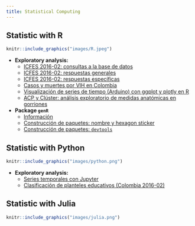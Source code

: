 ```yaml
---
title: Statistical Computing
---
```


## Statistic with R

```r
knitr::include_graphics("images/R.jpeg")
```

  - **Exploratory analysis:**
      - [ICFES 2016-02: consultas a la base de datos](https://estudior.github.io/guias_descriptiva/11.1_Consultas_icfes_2016_02.pdf)
      - [ICFES 2016-02: respuestas generales](https://estudior.github.io/guias_descriptiva/12_RespuestasIcfes16_2.html)
      - [ICFES 2016-02: respuestas específicas](https://estudior.github.io/guias_descriptiva/12.1_RespuestasIcfes16_2.html)
      - [Casos y muertes por VIH en Colombia](https://rpubs.com/Edimer/326811)
      - [Visualización de series de tiempo (Arduino) con ggplot y plotly en R](https://rpubs.com/Edimer/404572)
      - [ACP y Clúster: análisis exploratorio de medidas anatómicas en gorriones](/Stat/6_MetodosExploratorios.html)
  - **Package `genR`**
      - [Información](https://github.com/Edimer/genR)
      - [Construcción de paquetes: nombre y hexagon sticker](/Stat/guiaBiblioteca.html)
      - [Construcción de paquetes: `devtools`](/Stat/devtools.html)

## Statistic with Python

```r
knitr::include_graphics("images/python.png")
```

  - **Exploratory analysis:**
      - [Series temporales con Jupyter](https://github.com/Edimer/Estadistica_con_R_Python/blob/master/Reporte_24horas_F.ipynb)
      - [Clasificación de planteles educativos (Colombia 2016-02)](/Stat/Educativos.html)

## Statistic with Julia

```r
knitr::include_graphics("images/julia.png")
```
